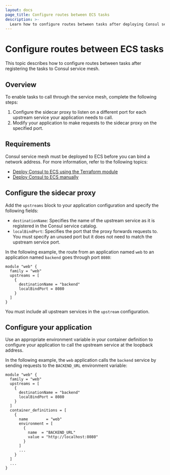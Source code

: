 ```yaml
---
layout: docs
page_title: Configure routes between ECS tasks
description: >-
  Learn how to configure routes between tasks after deploying Consul service mesh to your ECS workloads.
---
```


# Configure routes between ECS tasks

This topic describes how to configure routes between tasks after registering the tasks to Consul service mesh.

## Overview

To enable tasks to call through the service mesh, complete the following steps:

1. Configure the sidecar proxy to listen on a different port for each upstream service your application needs to call. 
1. Modify your application to make requests to the sidecar proxy on the specified port.

## Requirements

Consul service mesh must be deployed to ECS before you can bind a network address. For more information, refer to the following topics:

- [Deploy Consul to ECS using the Terraform module](/consul/docs/ecs/deploy/install-terraform)
- [Deploy Consul to ECS manually](/consul/docs/ecs/deploy/install-manual)

## Configure the sidecar proxy 

Add the `upstreams` block to your application configuration and specify the following fields:

- `destinationName`: Specifies the name of the upstream service as it is registered in the Consul service catalog.  
- `localBindPort`: Specifies the port that the proxy forwards requests to. You must specify an unused port but it does not need to match the upstream service port.

In the following example, the route from an application named `web` to an application named `backend` goes through port `8080`:

```hcl
module "web" {
  family = "web"
  upstreams = [
    {
      destinationName = "backend"
      localBindPort = 8080
    }
  ]
}
```

You must include all upstream services in the `upstream` configuration. 

## Configure your application 

Use an appropriate environment variable in your container definition to configure your application to call the upstream service at the loopback address. 

In the following example, the `web` application calls the `backend` service by sending requests to the
`BACKEND_URL` environment variable:

```hcl
module "web" {
  family = "web"
  upstreams = [
    {
      destinationName = "backend"
      localBindPort = 8080
    }
  ]
  container_definitions = [
    {
      name        = "web"
      environment = [
        {
          name  = "BACKEND_URL"
          value = "http://localhost:8080"
        }
      ]
      ...
    }
  ]
  ...
}
```